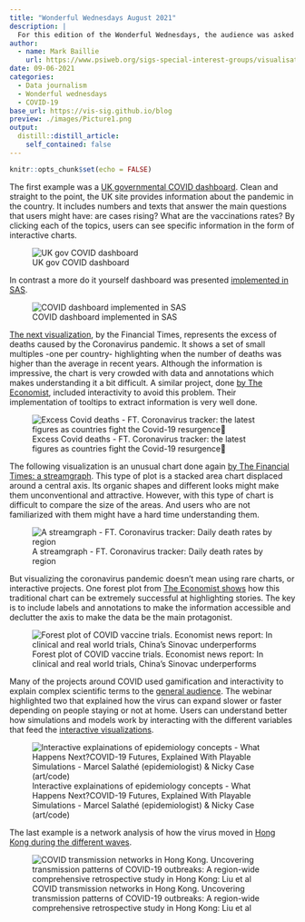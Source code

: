```yaml
---
title: "Wonderful Wednesdays August 2021"
description: |
  For this edition of the Wonderful Wednesdays, the audience was asked to send examples of visualizations representing coronavirus data. The webinar was a showcase og the different types of visualizations, such as area graphs, forest plots, streamgraphs, or network analysis.
author:
  - name: Mark Baillie
    url: https://www.psiweb.org/sigs-special-interest-groups/visualisation
date: 09-06-2021
categories:
  - Data journalism
  - Wonderful wednesdays
  - COVID-19
base_url: https://vis-sig.github.io/blog
preview: ./images/Picture1.png
output:
  distill::distill_article:
    self_contained: false
---
```



```r
knitr::opts_chunk$set(echo = FALSE)
```


The first example was a [UK governmental COVID dashboard](https://coronavirus.data.gov.uk/). Clean and straight to the point, the UK site provides information about the pandemic in the country. It includes numbers and texts that answer the main questions that users might have: are cases rising? What are the vaccinations rates? By clicking each of the topics, users can see specific information in the form of interactive charts. 

![UK gov COVID dashboard](./images/Picture1.png)  

In contrast a more do it yourself dashboard was presented [implemented in SAS](http://robslink.com/SAS/democd103/coronavirus_covid19_dashboard.htm#United_Kingdom).

![COVID dashboard implemented in SAS](./images/Picture2.png)  


[The next visualization](https://www.ft.com/content/a2901ce8-5eb7-4633-b89c-cbdf5b386938
), by the Financial Times, represents the excess of deaths caused by the Coronavirus pandemic. It shows a set of small multiples -one per country- highlighting when the number of deaths was higher than the average in recent years. Although the information is impressive, the chart is very crowded with data and annotations which makes understanding it a bit difficult. A similar project, done [by The Economist](https://www.economist.com/graphic-detail/coronavirus-excess-deaths-tracker), included interactivity to avoid this problem. Their implementation of tooltips to extract information is very well done.

![Excess Covid deaths - FT. Coronavirus tracker: the latest figures as countries fight the Covid-19 resurgence](./images/Picture3.png)

The following visualization is an unusual chart done again [by The Financial Times: a streamgraph](https://www.ft.com/content/a2901ce8-5eb7-4633-b89c-cbdf5b386938). This type of plot is a stacked area chart displaced around a central axis. Its organic shapes and different looks might make them unconventional and attractive. However, with this type of chart is difficult to compare the size of the areas. And users who are not familiarized with them might have a hard time understanding them.

![A streamgraph - FT. Coronavirus tracker: Daily death rates by region](./images/Picture4.png)  


But visualizing the coronavirus pandemic doesn’t mean using rare charts, or interactive projects. One forest plot from [The Economist shows](https://www.economist.com/graphic-detail/2021/04/15/in-clinical-and-real-world-trials-chinas-sinovac-underperforms) how this traditional chart can be extremely successful at highlighting stories. The key is to include labels and annotations to make the information accessible and declutter the axis to make the data be the main protagonist.

![Forest plot of COVID vaccine trials. Economist news report: In clinical and real world trials, China’s Sinovac underperforms](./images/Picture5.png)  


Many of the projects around COVID used gamification and interactivity to explain complex scientific terms to the [general audience](https://www.washingtonpost.com/graphics/2020/world/corona-simulator/). The webinar highlighted two that explained how the virus can expand slower or faster depending on people staying or not at home. Users can understand better how simulations and models work by interacting with the different variables that feed the [interactive visualizations](https://ncase.me/covid-19/?fbclid=IwAR2r2dbfSJCRYjUfTUPC3rlKUGtlLsdAFJKTifLUcinUm2-7Olv6dYk-oi8).

![Interactive explainations of epidemiology concepts - What Happens Next?COVID-19 Futures, Explained With Playable Simulations - Marcel Salathé (epidemiologist) & Nicky Case (art/code)](./images/Picture6.png)  


The last example is a network analysis of how the virus moved in [Hong Kong during the different waves](https://www.thelancet.com/journals/eclinm/article/PIIS2589-5370(21)00209-1/fulltext).

![COVID transmission networks in Hong Kong. Uncovering transmission patterns of COVID-19 outbreaks: A region-wide comprehensive retrospective study in Hong Kong: Liu et al](./images/Picture7.jpg)  

